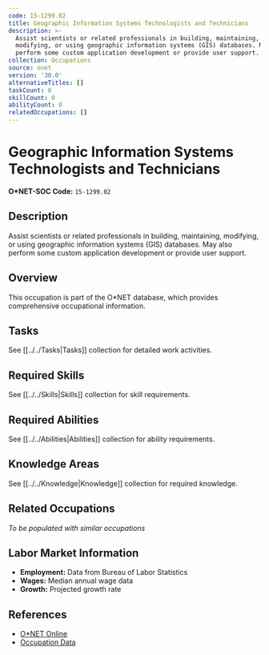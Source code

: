 ```yaml
---
code: 15-1299.02
title: Geographic Information Systems Technologists and Technicians
description: >-
  Assist scientists or related professionals in building, maintaining,
  modifying, or using geographic information systems (GIS) databases. May also
  perform some custom application development or provide user support.
collection: Occupations
source: onet
version: '30.0'
alternativeTitles: []
taskCount: 0
skillCount: 0
abilityCount: 0
relatedOccupations: []
---
```

# Geographic Information Systems Technologists and Technicians

**O*NET-SOC Code:** `15-1299.02`

## Description

Assist scientists or related professionals in building, maintaining, modifying, or using geographic information systems (GIS) databases. May also perform some custom application development or provide user support.

## Overview

This occupation is part of the O*NET database, which provides comprehensive occupational information.

## Tasks

See [[../../Tasks|Tasks]] collection for detailed work activities.

## Required Skills

See [[../../Skills|Skills]] collection for skill requirements.

## Required Abilities

See [[../../Abilities|Abilities]] collection for ability requirements.

## Knowledge Areas

See [[../../Knowledge|Knowledge]] collection for required knowledge.

## Related Occupations

*To be populated with similar occupations*

## Labor Market Information

- **Employment:** Data from Bureau of Labor Statistics
- **Wages:** Median annual wage data
- **Growth:** Projected growth rate

## References

- [O*NET Online](https://www.onetonline.org/link/summary/15-1299.02)
- [Occupation Data](https://www.onetcenter.org/)

